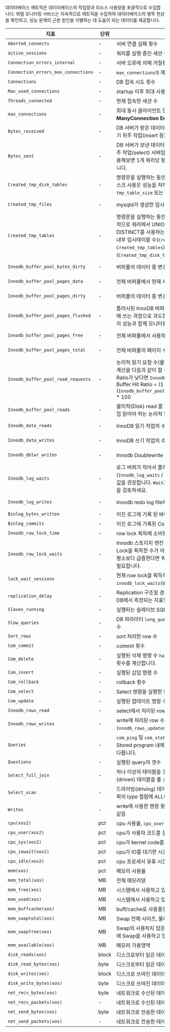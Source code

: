 데이터베이스 메트릭은 데이터베이스의 작업량과 리소스 사용량을 포괄적으로 수집합니다. 와탭 모니터링 서비스는 지속적으로 메트릭을 수집하여 데이터베이스의 병목 현상을 확인하고, 성능 문제의 근본 원인을 식별하는 데 도움이 되는 데이터를 제공합니다.

<div class='db-metric-4'>

| 지표 | 단위 | 설명 | 카테고리 |
| --- | -- | --- | --- |
| `Aborted_connects` | - | 서버 연결 실패 횟수 | Connection |
| `active_sessions` | - | 쿼리를 실행 중인 세션 수. `Threads_running`과 같음 | Connection |
| `Connection_errors_internal` | - | 서버 오류에 의해 거절된 커넥션 수 | Connection |
| `Connection_errors_max_connections` | - | `max_connections의` 제한으로 거절된 커넥션의 수 | Connection |
| `Connections` | - | DB 접속 시도 횟수 | Connection |
| `Max_used_connections` | - | startup 이후 최대 사용 커넥션 수 | Connection |
| `Threads_connected` | - | 현재 접속한 세션 수 | Connection |
| `max_connections` | - | 최대 동시 클라이언트 연결 수, 커넥션 수가 부족할 경우 **Too ManyConnection Error**가 발생할 수 있습니다. | Info |
| `Bytes_received` | - | DB 서버가 받은 데이터 `bytes`, `Bytes_received`가 높다면 이 서버는 쓰기 위주 작업(insert 등) 서버임을 알 수 있습니다. | MySQL Resource |
| `Bytes_sent` | - | DB 서버가 보낸 데이터 `bytes`, `Bytes_sent`가 높다면 이 서버는 읽기 위주 작업(select) 서버임을 알 수 있습니다. `Questions`, `Uptime`과 함께 응용해보면 1개 쿼리당 평균 Byte, 시간당 처리 Byte 등을 계산 할 수 있습니다. | MySQL Resource |
| `Created_tmp_disk_tables` | - | 명령문을 실행하는 동안 서버에서 디스크에 생성한 임시 테이블 개수. 디스크 사용은 성능을 저하시킬 수 있으므로 이 값이 커지면 `tmp_table_size` 또는 `max_heap_table_size` 값 조정을 검토합니다. | MySQL Resource |
| `Created_tmp_files` | - | mysqld가 생성한 임시 파일 수 | MySQL Resource |
| `Created_tmp_tables` | - | 명령문을 실행하는 동안 서버에 의해 생성된 내부 임시 테이블의 수. 일반적으로 쿼리에서 UNION ALL을 사용하거나 ORDER BY, GROUP BY, DISTINCT를 사용하는 몇가지 경우 임시테이블이 사용될 수 있습니다. 총 내부 임시테이블 수(`Created_tmp_disk_tables` + `Created_tmp_tables`) 대비 디스크상의 임시테이블 수(`Created_tmp_disk_tables`)가 높지 않은 것이 좋습니다.(10%미만) | MySQL Resource |
| `Innodb_buffer_pool_bytes_dirty` | - | 버퍼풀의 데이터 중 변경된 바이트 수(더티 데이터 수) | MySQL Resource |
| `Innodb_buffer_pool_pages_data` | - | 전체 버퍼풀에서 현재 사용 중인 버퍼풀 페이지 수 | MySQL Resource |
| `Innodb_buffer_pool_pages_dirty` | - | 버퍼풀의 데이터 중 변경된 페이지 수(더티 페이지 수) | MySQL Resource |
| `Innodb_buffer_pool_pages_flushed` | - | 플러시된 InnoDB 버퍼풀 페이지 수. 이는 버퍼풀의 더티 데이터를 디스크에 쓰는 과정으로 과도한 flush는 디스크에 부담을 줄 수 있으므로 디스크의 성능과 함께 모니터링해야 합니다. | MySQL Resource |
| `Innodb_buffer_pool_pages_free` | - | 전체 버퍼풀에서 사용하지 않은(사용 가능한) 페이지 수 | MySQL Resource |
| `Innodb_buffer_pool_pages_total` | - | 전체 버퍼풀의 페이지 수 | MySQL Resource |
| `Innodb_buffer_pool_read_requests` | - | 논리적 읽기 요청 수(물리적 읽기를 포함). **Inodb buffer pool hit ratio** 계산을 다음과 같이 할 수 있으며, 90% 이상을 권장합니다. 만약 Hit Ratio가 낮다면 `Innodb_buffer_pool_size` 증설을 검토합니다.<br/>Buffer Hit Ratio = (1 - (`Innodb_buffer_pool_reads`/`Innodb_buffer_pool_read_requests`)) * 100 | MySQL Resource |
| `Innodb_buffer_pool_reads` | - | 물리적(Disk) read 를 한 횟수. Innodb 버퍼풀에 없어서 디스크에서 직접 읽어야 하는 논리적 읽기 요청 수. | MySQL Resource |
| `Innodb_data_reads` | - | InnoDB 읽기 작업의 수 (`InnoDB_Data_Read`와 혼동되지 않음). | MySQL Resource |
| `Innodb_data_writes` | - | InnoDB 쓰기 작업의 수. | MySQL Resource |
| `Innodb_dblwr_writes` | - | Innodb Doublewrite 버퍼에 대한 쓰기 수. | MySQL Resource |
| `Innodb_log_waits` | - | 로그 버퍼가 작아서 플러시 될 때까지 기다린 횟수. Redo log 경합 비율은 (`Innodb_log_waits` / `Innodb_log_writes`) 로 계산할 수 있으며 1 미만 값을 권장합니다. `Wait`가 높다면 `innodb_log_buffer_size`를 늘리는 것을 검토하세요. | MySQL Resource |
| `Innodb_log_writes` | - | innodb redo log file에 대한 물리적 쓰기 수 | MySQL Resource |
| `Binlog_bytes_written` | - | 이진 로그에 기록 된 바이트 수. | Performance |
| `Binlog_commits` | - | 이진 로그에 기록된 Commit 수. | Performance |
| `Innodb_row_lock_time` | - | row lock 획득에 소비된 총 시간(milliseconds) | Performance |
| `Innodb_row_lock_waits` | - | Innodb 스토리지 엔진 테이블에서 row lock을 기다려야 하는 횟수. Lock을 획득한 수가 아닌 lock을 얻기 위해 대기하는 횟수로, 이 지표가 평소보다 급증한다면 쿼리 대기가 발생(락 경합)하는 것으로 쿼리 튜닝이 필요합니다. | Performance |
| `lock_wait_sessions` | - | 현재 row lock을 획득하기 위해 대기중인 수. `innodb_lock_waits`(`data_lock_waits`)의 건수입니다. | Performance |
| `replication_delay` | - | Replication 구조일 경우 replication db에 반영되는 지연시간. Slave DB에서 측정되는 지표입니다. | Performance |
| `Slaves_running` | - | 실행되는 슬레이브 SQL 스레드 수. | Performance |
| `Slow_queries` | - | DB 파라미터 `long_query_time`(초)에 설정한 시간 이상으로 실행된 쿼리 수 | Performance |
| `Sort_rows` | - | sort 처리한 row 수 | Performance |
| `Com_commit` | - | commit 횟수 | Throughput |
| `Com_delete` | - | 실행된 삭제 명령 수 `handler_delete`와는 다른 행이 테이블에서 삭제된 횟수를 계산합니다. | Throughput |
| `Com_insert` | - | 실행된 삽입 명령 수 | Throughput |
| `Com_rollback` | - | rollback 횟수 | Throughput |
| `Com_select` | - | Select 명령을 실행한 횟수 | Throughput |
| `Com_update` | - | 실행된 업데이트 명령 수 | Throughput |
| `Innodb_rows_read` | - | select에서 처리된 row 수 | Throughput |
| `Innodb_rows_writes` | - | write에 처리된 row 수. `Innodb_rows_inserted` + `Innodb_rows_updated` + `Innodb_rows_deleted`와 같음 | Throughput |
| `Queries` | - | `com_ping` 및 `com_statistics`를 제외한 서버에서 실행한 명령문 수. Stored program 내에서 실행된 진술도 계산한다는 점에서 `Questions`과 다릅니다. | Throughput |
| `Questions` | - | 실행된 query의 갯수 | Throughput |
| `Select_full_join` | - | 하나 이상의 테이블을 조인할 경우 인덱스를 사용하지 않고 드리븐(driven) 테이블을 풀 스캔(full scan)한 횟수 | Throughput |
| `Select_scan` | - | 드라이빙(driving) 테이블을 풀 스캔(full scan)한 횟수. 이 경우 실행 계획의 type 컬럼에 ALL이 표시됩니다. | Throughput |
| `Writes` | - | write에 사용한 명령 횟수. `Com_insert` + `Com_update` + `Com_delete`와 같음 | Throughput |
| `cpu(xos2)` |  pct | cpu 사용율, `cpu_user` + `cpu_sys` + `cpu_iowait`의 합 | XOS |
| `cpu_user(xos2)` |  pct | cpu가 사용자 코드를 실행하는데 소요한 시간 | XOS |
| `cpu_sys(xos2)` |  pct | cpu가 kernel code를 수행한 시간 | XOS |
| `cpu_iowait(xos2)` |  pct | cpu가 IO를 대기한 시간 | XOS |
| `cpu_idle(xos2)` |  pct | cpu 프로세서 유휴 시간 | XOS |
| `mem(xos)` |  pct | 메모리 사용율 | XOS |
| `mem_total(xos)` |  MB | 전체 메모리양 | XOS |
| `mem_free(xos)` |  MB | 시스템에서 사용하고 있지 않은 메모리양 | XOS |
| `mem_used(xos)` |  MB | 시스템에서 사용하고 있는 메모리양 | XOS |
| `mem_buffcache(xos)` |  MB | buff/cache로 사용중인 메모리양 | XOS |
| `mem_swaptotal(xos)` |  MB | Swap 전체 사이즈, 물리메모리가 부족한 경우를 대비하여 설정합니다. | XOS |
| `mem_swapfree(xos)` |  MB | Swap의 사용하지 않은 영역, Swap 영역은 디스크 공간에 확보되기 때문에 Swap을 사용하고 있다면 시스템 성능이 급격하게 떨어질 수 있습니다. | XOS |
| `mem_available(xos)` |  MB | 메모리 가용영역 | XOS |
| `disk_reads(xos)` | block | 디스크로부터 읽은 데이터의 양 | XOS |
| `disk_read_bytes(xos)` | byte | 디스크로부터 읽은 데이터의 양 | XOS |
| `disk_writes(xos)` | block | 디스크로 쓰여진 데이터의 양 | XOS |
| `disk_write_bytes(xos)` | byte | 디스크로 쓰여진 데이터의 양 | XOS |
| `net_recv_bytes(xos)` | byte | 네트워크로 수신된 데이터의 양 | XOS |
| `net_recv_packets(xos)` |   - | 네트워크로 수신된 데이터 패킷의 수 | XOS |
| `net_send_bytes(xos)` | byte | 네트워크로 전송한 데이터의 양 | XOS |
| `net_send_packets(xos)` |   - | 네트워크로 전송한 데이터 패킷의 수 | XOS |

</div>